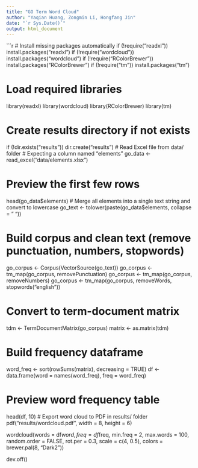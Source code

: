 ---
title: "GO Term Word Cloud"
author: "Yaqian Huang, Zongmin Li, Hongfang Jin"
date: "`r Sys.Date()`"
output: html_document
---

```{r setup, include=FALSE}
# Install missing packages automatically
if (!require("readxl")) install.packages("readxl")
if (!require("wordcloud")) install.packages("wordcloud")
if (!require("RColorBrewer")) install.packages("RColorBrewer")
if (!require("tm")) install.packages("tm")

# Load required libraries
library(readxl)
library(wordcloud)
library(RColorBrewer)
library(tm)

# Create results directory if not exists
if (!dir.exists("results")) dir.create("results")
# Read Excel file from data/ folder
# Expecting a column named "elements"
go_data <- read_excel("data/elements.xlsx")

# Preview the first few rows
head(go_data$elements)
# Merge all elements into a single text string and convert to lowercase
go_text <- tolower(paste(go_data$elements, collapse = " "))

# Build corpus and clean text (remove punctuation, numbers, stopwords)
go_corpus <- Corpus(VectorSource(go_text))
go_corpus <- tm_map(go_corpus, removePunctuation)
go_corpus <- tm_map(go_corpus, removeNumbers)
go_corpus <- tm_map(go_corpus, removeWords, stopwords("english"))

# Convert to term-document matrix
tdm <- TermDocumentMatrix(go_corpus)
matrix <- as.matrix(tdm)

# Build frequency dataframe
word_freq <- sort(rowSums(matrix), decreasing = TRUE)
df <- data.frame(word = names(word_freq), freq = word_freq)

# Preview word frequency table
head(df, 10)
# Export word cloud to PDF in results/ folder
pdf("results/wordcloud.pdf", width = 8, height = 6)

wordcloud(words = df$word,
          freq = df$freq,
          min.freq = 2,
          max.words = 100,
          random.order = FALSE,
          rot.per = 0.3,
          scale = c(4, 0.5),
          colors = brewer.pal(8, "Dark2"))

dev.off()
